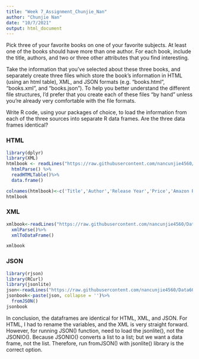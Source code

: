 ```yaml
---
title: "Week 7_Assignment_Chunjie_Nan"
author: "Chunjie Nan"
date: "10/7/2021"
output: html_document
---
```



Pick three of your favorite books on one of your favorite subjects. At least one of the books should have more than one author. For each book, include the title, authors, and two or three other attributes that you find interesting.

Take the information that you’ve selected about these three books, and separately create three files which store the book’s information in HTML (using an html table), XML, and JSON formats (e.g. “books.html”, “books.xml”, and “books.json”). To help you better understand the different file structures, I’d prefer that you create each of these files “by hand” unless you’re already very comfortable with the file formats.

Write R code, using your packages of choice, to load the information from each of the three sources into separate R data frames. Are the three data frames identical?


### HTML
```r
library(dplyr)
library(XML)
htmlbook <- readLines("https://raw.githubusercontent.com/nancunjie4560/Data607/master/HTML") %>%  
  htmlParse() %>% 
  readHTMLTable()%>% 
  data.frame()

colnames(htmlbook)<-c('Title','Author','Release Year','Price','Amazon Rating','Language')
htmlbook

```




### XML

```r


xmlbook<-readLines("https://raw.githubusercontent.com/nancunjie4560/Data607/master/xml")%>%
  xmlParse()%>%
  xmlToDataFrame()

xmlbook 
```



### JSON

```r
library(rjson)
library(RCurl)
library(jsonlite)
json<-readLines("https://raw.githubusercontent.com/nancunjie4560/Data607/master/json")
jsonbook<-paste(json, collapse = '')%>%
  fromJSON()
jsonbook
```


In conclusion, the dataframes are identical for HTML, XML, and JSON. For HTML, I had to rename the variables, and the XML is very straight forward. 
However, for running JSON() function, need to load the jsonlite(), not the JSONIO(). Because JSONIO() converts a list to a list; but we want a data frame, not the list. Therefore, run fromJSON() with jsonlite() library is the correct option.


